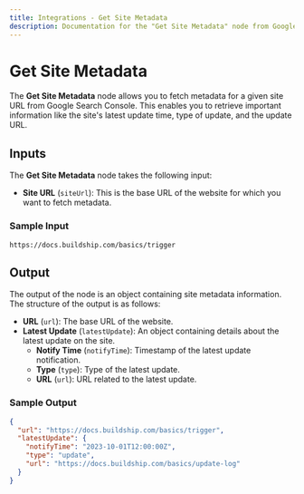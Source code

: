 ```yaml
---
title: Integrations - Get Site Metadata
description: Documentation for the "Get Site Metadata" node from Google Search Console using Buildship.
---
```



# Get Site Metadata
The **Get Site Metadata** node allows you to fetch metadata for a given site URL from Google Search Console. This enables you to retrieve important information like the site's latest update time, type of update, and the update URL.

<Node id="@buildship/gsearch-get-site-metadata" version="1.2.0" />

## Inputs
The **Get Site Metadata** node takes the following input:

- **Site URL** (`siteUrl`): This is the base URL of the website for which you want to fetch metadata.

### Sample Input
```
https://docs.buildship.com/basics/trigger
```

## Output
The output of the node is an object containing site metadata information. The structure of the output is as follows:

- **URL** (`url`): The base URL of the website.
- **Latest Update** (`latestUpdate`): An object containing details about the latest update on the site.
  - **Notify Time** (`notifyTime`): Timestamp of the latest update notification.
  - **Type** (`type`): Type of the latest update.
  - **URL** (`url`): URL related to the latest update.

### Sample Output
```json
{
  "url": "https://docs.buildship.com/basics/trigger",
  "latestUpdate": {
    "notifyTime": "2023-10-01T12:00:00Z",
    "type": "update",
    "url": "https://docs.buildship.com/basics/update-log"
  }
}
```